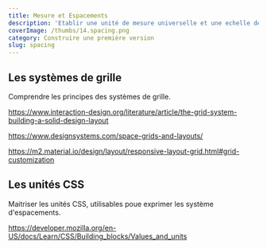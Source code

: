 ```yaml
---
title: Mesure et Espacements
description: 'Etablir une unité de mesure universelle et une echelle de tailles'
coverImage: /thumbs/14.spacing.png
category: Construire une première version
slug: spacing
---
```


## Les systèmes de grille

Comprendre les principes des systèmes de grille.

https://www.interaction-design.org/literature/article/the-grid-system-building-a-solid-design-layout

https://www.designsystems.com/space-grids-and-layouts/

https://m2.material.io/design/layout/responsive-layout-grid.html#grid-customization

## Les unités CSS

Maitriser les unités CSS, utilisables poue exprimer les système d'espacements.

https://developer.mozilla.org/en-US/docs/Learn/CSS/Building_blocks/Values_and_units
